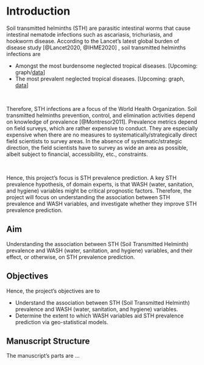 
# Introduction

Soil transmitted helminths (STH) are parasitic intestinal worms that cause intestinal nematode infections such as ascariasis, trichuriasis, and hookworm disease.  According to the Lancet's latest global burden of disease study [@Lancet2020, @IHME2020] , soil transmitted helminths infections are

* Amongst the most burdensome neglected tropical diseases.  [Upcoming: graph/[data](https://vizhub.healthdata.org/gbd-compare/)]
* The most prevalent neglected tropical diseases.  [Upcoming: graph, [data](https://vizhub.healthdata.org/gbd-compare/)]

<br>

Therefore, STH infections are a focus of the World Health Organization.  Soil transmitted helminths prevention, control, and elimination activities depend on knowledge of prevalence [@Montresor2011].  Prevalence metrics depend on field surveys, which are rather expensive to conduct.  They are especially expensive when there are no measures to systematically/strategically direct field scientists to survey areas.  In the absence of systematic/strategic direction, the field scientists have to survey as wide an area as possible, albeit subject to financial, accessibility, etc., constraints.

<br>

Hence, this project's focus is STH prevalence prediction.  A key STH prevalence hypothesis, of domain experts, is that WASH (water, sanitation, and hygiene) variables might be critical prognostic factors.  Therefore, the project will focus on understanding the association between STH prevalence and WASH variables, and investigate whether they improve STH prevalence prediction.


## Aim

Understanding the association between STH (Soil Transmitted Helminth) prevalence and WASH (water, sanitation, and hygiene) variables, and their effect, or otherwise, on STH prevalence prediction.

## Objectives

Hence, the project's objectives are to

* Understand the association between STH (Soil Transmitted Helminth) prevalence and WASH (water, sanitation, and hygiene) variables.
* Determine the extent to which WASH variables aid STH prevalence prediction via geo-statistical models.


## Manuscript Structure

The manuscript's parts are ...

